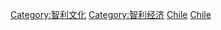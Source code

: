 {{Commonscat|Tourism in Chile}}

[[Category:智利文化|Category:智利文化]]
[[Category:智利经济|Category:智利经济]]
[[Category:南美洲旅游|Chile]]
[[Category:各国旅游|Chile]]